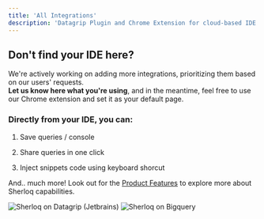 ```yaml
---
title: 'All Integrations'
description: 'Datagrip Plugin and Chrome Extension for cloud-based IDE.'
---
```


<CardGroup cols={3}>
  <Card title="DataGrip" href="/datagripplugin" />

  <Card title="Pycharm" href="/datagripplugin" />

  <Card title="Snowflake" href="/quickstart" />

  <Card title="Bigquery" href="/quickstart" />

  <Card title="Tableau" href="/tableau" />

  <Card title="Github" href="/github" />

  <Card title="Athena AWS" href="/quickstart" />

  <Card title="Redshift" href="/quickstart" />

  <Card title="Mode Analytics" href="/quickstart" />

  <Card title="Superset" href="/quickstart" />

  <Card title="Metabase" href="/quickstart" />

  <Card title="Clickhouse" href="/quickstart" />

  <Card title="Databricks" href="/quickstart" />

  <Card title="Jupyter Notebook" href="/quickstart" />

  <Card title="Power BI" href="/quickstart" />

  <Card title="Qlick" href="/quickstart" />

  <Card title="Looker" href="/quickstart" />

  <Card title="Sigma Analytics" href="/quickstart" />
  
</CardGroup>

## Don't find your IDE here?

We're actively working on adding more integrations, prioritizing them based on our users' requests.<br /> **Let us know here what you're using**, and in the meantime, feel free to use our Chrome extension and set it as your default page.

### Directly from your IDE, you can:

1. Save queries / console

2. Share queries in one click

3. Inject snippets code using keyboard shorcut

And.. much more! Look out for the [Product Features](/features) to explore more about Sherloq capabilities.

<Frame caption="Sherloq Plugin on top of Datagrip">
  <img alt="Sherloq on Datagrip (Jetbrains)" src="/images/sherloq_dg.png" />
</Frame>

<Frame caption="Sherloq Chrome Extension on top of cloud-based IDE (Bigquery)">
  <img alt="Sherloq on Bigquery" src="/images/sherloq_bigquery.png" />
</Frame>